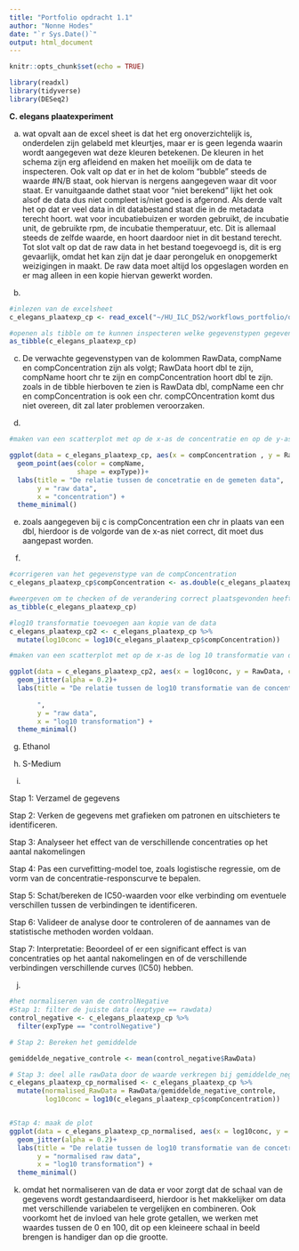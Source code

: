 ```yaml
---
title: "Portfolio opdracht 1.1"
author: "Nonne Hodes"
date: "`r Sys.Date()`"
output: html_document
---
```


```r
knitr::opts_chunk$set(echo = TRUE)
```

```r
library(readxl)
library(tidyverse)
library(DESeq2)

```

__C. elegans plaatexperiment__

a) 
wat opvalt aan de excel sheet is dat het erg onoverzichtelijk is, onderdelen zijn gelabeld met kleurtjes, maar er is geen legenda waarin wordt aangegeven wat deze kleuren betekenen. De kleuren in het schema zijn erg afleidend en maken het moeilijk om de data te inspecteren. Ook valt op dat er in het de kolom "bubble" steeds de waarde #N/B staat, ook hiervan is nergens aangegeven waar dit voor staat. Er vanuitgaande dathet staat voor "niet berekend" lijkt het ook alsof de data dus niet compleet is/niet goed is afgerond. Als derde valt het op dat er veel data in dit databestand staat die in de metadata terecht hoort. wat voor incubatiebuizen er worden gebruikt, de incubatie unit, de gebruikte rpm, de incubatie themperatuur, etc. Dit is allemaal steeds de zelfde waarde, en hoort daardoor niet in dit bestand terecht. Tot slot valt op dat de raw data in het bestand toegevoegd is, dit is erg gevaarlijk, omdat het kan zijn dat je daar perongeluk en onopgemerkt weizigingen in maakt. De raw data moet altijd los opgeslagen worden en er mag alleen in een kopie hiervan gewerkt worden. 

b)
```r

#inlezen van de excelsheet
c_elegans_plaatexp_cp <- read_excel("~/HU_ILC_DS2/workflows_portfolio/data/CE.LIQ.FLOW.062_Tidydata_cp1.xlsx")

#openen als tibble om te kunnen inspecteren welke gegevenstypen gegeven zijn aan de data
as_tibble(c_elegans_plaatexp_cp)

```
c) 
De verwachte gegevenstypen van de kolommen RawData, compName en compConcentration zijn als volgt; RawData hoort dbl te zijn, compName hoort chr te zijn en compConcentration hoort dbl te zijn. zoals in de tibble hierboven te zien is RawData dbl, compName een chr en compConcentration is ook een chr. compCOncentration komt dus niet overeen, dit zal later problemen veroorzaken.

d)
```r

#maken van een scatterplot met op de x-as de concentratie en op de y-as de ruwe data, de plot is gemaakt op basis van de data in de reader uit les 4

ggplot(data = c_elegans_plaatexp_cp, aes(x = compConcentration , y = RawData)) +  
  geom_point(aes(color = compName, 
                 shape = expType))+
  labs(title = "De relatie tussen de concetratie en de gemeten data",
       y = "raw data",
       x = "concentration") +
  theme_minimal()

```

e)
zoals aangegeven bij c is compConcentration een chr in plaats van een dbl, hierdoor is de volgorde van de x-as niet correct, dit moet dus aangepast worden. 

f)
```r
#corrigeren van het gegevenstype van de compConcentration
c_elegans_plaatexp_cp$compConcentration <- as.double(c_elegans_plaatexp_cp$compConcentration)

#weergeven om te checken of de verandering correct plaatsgevonden heeft
as_tibble(c_elegans_plaatexp_cp)

```

```r
#log10 transformatie toevoegen aan kopie van de data
c_elegans_plaatexp_cp2 <- c_elegans_plaatexp_cp %>% 
  mutate(log10conc = log10(c_elegans_plaatexp_cp$compConcentration))

#maken van een scatterplot met op de x-as de log 10 transformatie van de concentratie en op de y-as de ruwe data, de plot is gemaakt op basis van de data in de reader uit les 4

ggplot(data = c_elegans_plaatexp_cp2, aes(x = log10conc, y = RawData, color = compName, shape = expType)) +  
  geom_jitter(alpha = 0.2)+
  labs(title = "De relatie tussen de log10 transformatie van de concentratie en de gemeten data
       
       ",
       y = "raw data",
       x = "log10 transformation") +
  theme_minimal()


```

g) Ethanol

h) S-Medium

i)

Stap 1: Verzamel de gegevens

Stap 2: Verken de gegevens met grafieken om patronen en uitschieters te identificeren.

Stap 3: Analyseer het effect van de verschillende concentraties op het aantal nakomelingen 

Stap 4: Pas een curvefitting-model toe, zoals logistische regressie, om de vorm van de concentratie-responscurve te bepalen.

Stap 5: Schat/bereken de IC50-waarden voor elke verbinding om eventuele verschillen tussen de verbindingen te identificeren.

Stap 6: Valideer de analyse door te controleren of de aannames van de statistische methoden worden voldaan.

Stap 7: Interpretatie: Beoordeel of er een significant effect is van concentraties op het aantal nakomelingen en of de verschillende verbindingen verschillende curves (IC50) hebben.

j)
```r
#het normaliseren van de controlNegative
#Stap 1: filter de juiste data (exptype == rawdata)
control_negative <- c_elegans_plaatexp_cp %>%
  filter(expType == "controlNegative")

# Stap 2: Bereken het gemiddelde

gemiddelde_negative_controle <- mean(control_negative$RawData)

# Stap 3: deel alle rawData door de waarde verkregen bij gemiddelde_negative_control
c_elegans_plaatexp_cp_normalised <- c_elegans_plaatexp_cp %>%
  mutate(normalised_RawData = RawData/gemiddelde_negative_controle,
         log10conc = log10(c_elegans_plaatexp_cp$compConcentration))


#Stap 4: maak de plot
ggplot(data = c_elegans_plaatexp_cp_normalised, aes(x = log10conc, y = normalised_RawData, color = compName, shape = expType)) +  
  geom_jitter(alpha = 0.2)+ 
  labs(title = "De relatie tussen de log10 transformatie van de concetratie en de gemeten data",
       y = "normalised raw data",
       x = "log10 transformation") +
  theme_minimal()

```

k)
omdat het normaliseren van de data er voor zorgt dat de schaal van de gegevens wordt gestandaardiseerd, hierdoor is het makkelijker om data met verschillende variabelen te vergelijken en combineren. Ook voorkomt het de invloed van hele grote getallen, we werken met waardes tussen de 0 en 100, dit op een kleineere schaal in beeld brengen is handiger dan op die grootte. 


